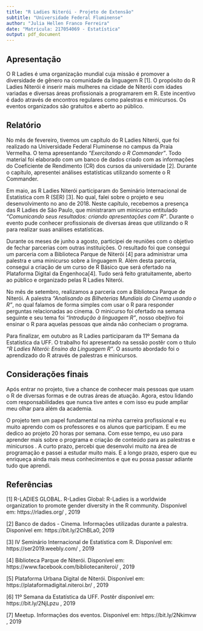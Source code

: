---
title: "R Ladies Niterói - Projeto de Extensão"
subtitle: "Universidade Federal Fluminense"
author: "Julia Hellen Franco Ferreira"
date: "Matricula: 217054069 - Estatística"
output: pdf_document
---

## Apresentação

O R Ladies é uma organização mundial cuja missão é promover a diversidade de gênero na comunidade da linguagem R [1].  O propósito do R Ladies Niterói é inserir mais mulheres na cidade de Niterói com idades variadas e diversas áreas profissionais a programarem em R.  Este incentivo é dado através de encontros regulares como palestras e minicursos. Os eventos organizados são gratuitos e aberto ao público. 


## Relatório

No mês de fevereiro, tivemos um capítulo do R Ladies Niterói, que foi realizado na Universidade Federal Fluminense no campus da Praia Vermelha. O tema apresentando *“Exercitando o R Commander”*. Todo material foi elaborado com um banco de dados criado com as informações do Coeficiente de Rendimento (CR) dos cursos da universidade [2]. Durante o capítulo, apresentei análises estatísticas utilizando somente o R Commander.

Em maio, as R Ladies Niterói participaram do Seminário Internacional de Estatística com R (SER) [3]. No qual, falei sobre o projeto e seu desenvolvimento no ano de 2018. Neste capítulo, recebemos a presença das R Ladies de São Paulo, que ministraram um minicurso entitulado *“Comunicando seus resultados: criando apresentações com R"*. Durante o evento pude conhecer profissionais de diversas áreas que utilizando o R para realizar suas análises estatísticas.

Durante os meses de junho a agosto, participei de reuniões com o objetivo de fechar parcerias com outras instituições. O resultado foi que consegui um parceria com a Biblioteca Parque de Niterói [4] para administrar uma palestra e uma minicurso sobre a linguagem R. Além desta parceria, consegui a criação de um curso de R Básico que será ofertado na Plataforma Digital da Engenhoca[4]. Tudo será feito gratuitamente, aberto ao público e organizado pelas R Ladies Niterói.

No mês de setembro, realizamos a parceria com a Biblioteca Parque de Niterói. A palestra *"Analisando as Bilheterias Mundiais do Cinema usando o R"*, no qual falamos de forma simples com usar o R para responder perguntas relacionadas ao cinema. O minicurso foi ofertado na semana seguinte e seu tema foi *"Introdução à linguagem R"*, nosso obejtivo foi ensinar o R para aquelas pessoas que ainda não conheciam o programa.

Para finalizar, em outubro as R Ladies participaram da 11º Semana da Estatística da UFF. O trabalho foi apresentado na sessão postêr com o título *"R Ladies Niterói: Ensino da Linguagem R"*. O assunto abordado foi o aprendizado do R através de palestras e minicursos.

## Considerações finais

Após entrar no projeto, tive a chance de conhecer mais pessoas que usam o R de diversas formas e de outras áreas de atuação. Agora, estou lidando com responsabilidades que nunca tive antes e com isso eu pude ampliar meu olhar para além da academia. 

O projeto tem um papel fundamental na minha carreira profissional e eu muito aprendo com os professores e os alunos que participam. E eu me dedico ao projeto 20 horas por semana. Com esse tempo, eu uso para aprender mais sobre o programa e criação de conteúdo para as palestras e minicursos
.
A curto prazo, percebi que desenvolvi muito na área de programação e passei a estudar muito mais. E a longo prazo, espero que eu enriqueça ainda mais meus conhecimentos e que eu possa passar adiante tudo que aprendi.


## Referências

[1] R-LADIES GLOBAL. R-Ladies Global: R-Ladies is a worldwide organization to promote gender diversity in the R community.  Disponível em:  https://rladies.org/ , 2019

[2] Banco de dados - Cinema. Informações utilizadas durante a palestra. Disponível em: https://bit.ly/2ChBLa0, 2019

[3] IV Seminário Internacional de Estatística com R. Disponível em:  https://ser2019.weebly.com/ , 2019

[4] Biblioteca Parque de Niterói. Disponível em: https://www.facebook.com/bibliotecaniteroi/ , 2019

[5] Plataforma Urbana Digital de Niterói. Disponível em:  https://plataformadigital.niteroi.br/ , 2019

[6] 11º Semana da Estatística da UFF. Postêr disponível em: https://bit.ly/2NjLpzu , 2019

[7] Meetup. Informações dos eventos. Disponível em: https://bit.ly/2Nkimvw , 2019


